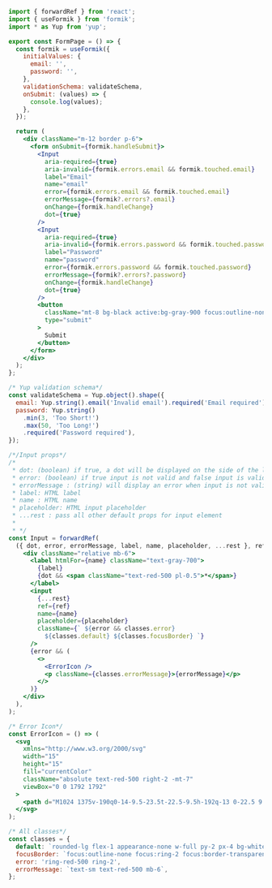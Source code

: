 ```jsx
import { forwardRef } from 'react';
import { useFormik } from 'formik';
import * as Yup from 'yup';

export const FormPage = () => {
  const formik = useFormik({
    initialValues: {
      email: '',
      password: '',
    },
    validationSchema: validateSchema,
    onSubmit: (values) => {
      console.log(values);
    },
  });

  return (
    <div className="m-12 border p-6">
      <form onSubmit={formik.handleSubmit}>
        <Input
          aria-required={true}
          aria-invalid={formik.errors.email && formik.touched.email}
          label="Email"
          name="email"
          error={formik.errors.email && formik.touched.email}
          errorMessage={formik?.errors?.email}
          onChange={formik.handleChange}
          dot={true}
        />
        <Input
          aria-required={true}
          aria-invalid={formik.errors.password && formik.touched.password}
          label="Password"
          name="password"
          error={formik.errors.password && formik.touched.password}
          errorMessage={formik?.errors?.password}
          onChange={formik.handleChange}
          dot={true}
        />
        <button
          className="mt-8 bg-black active:bg-gray-900 focus:outline-none text-white shadow rounded px-4 py-1"
          type="submit"
        >
          Submit
        </button>
      </form>
    </div>
  );
};

/* Yup validation schema*/
const validateSchema = Yup.object().shape({
  email: Yup.string().email('Invalid email').required('Email required'),
  password: Yup.string()
    .min(3, 'Too Short!')
    .max(50, 'Too Long!')
    .required('Password required'),
});

/*/Input props*/
/*
 * dot: (boolean) if true, a dot will be displayed on the side of the label to indicate a required field
 * error: (boolean) if true input is not valid and false input is valid
 * errorMessage : (string) will display an error when input is not valid
 * label: HTML label
 * name : HTML name
 * placeholder: HTML input placeholder
 * ...rest : pass all other default props for input element
 *
 * */
const Input = forwardRef(
  ({ dot, error, errorMessage, label, name, placeholder, ...rest }, ref) => (
    <div className="relative mb-6">
      <label htmlFor={name} className="text-gray-700">
        {label}
        {dot && <span className="text-red-500 pl-0.5">*</span>}
      </label>
      <input
        {...rest}
        ref={ref}
        name={name}
        placeholder={placeholder}
        className={` ${error && classes.error} 
          ${classes.default} ${classes.focusBorder} `}
      />
      {error && (
        <>
          <ErrorIcon />
          <p className={classes.errorMessage}>{errorMessage}</p>
        </>
      )}
    </div>
  ),
);

/* Error Icon*/
const ErrorIcon = () => (
  <svg
    xmlns="http://www.w3.org/2000/svg"
    width="15"
    height="15"
    fill="currentColor"
    className="absolute text-red-500 right-2 -mt-7"
    viewBox="0 0 1792 1792"
  >
    <path d="M1024 1375v-190q0-14-9.5-23.5t-22.5-9.5h-192q-13 0-22.5 9.5t-9.5 23.5v190q0 14 9.5 23.5t22.5 9.5h192q13 0 22.5-9.5t9.5-23.5zm-2-374l18-459q0-12-10-19-13-11-24-11h-220q-11 0-24 11-10 7-10 21l17 457q0 10 10 16.5t24 6.5h185q14 0 23.5-6.5t10.5-16.5zm-14-934l768 1408q35 63-2 126-17 29-46.5 46t-63.5 17h-1536q-34 0-63.5-17t-46.5-46q-37-63-2-126l768-1408q17-31 47-49t65-18 65 18 47 49z" />
  </svg>
);

/* All classes*/
const classes = {
  default: `rounded-lg flex-1 appearance-none w-full py-2 px-4 bg-white text-gray-700 placeholder-gray-400 shadow-sm text-base `,
  focusBorder: `focus:outline-none focus:ring-2 focus:border-transparent border border-gray-300 border-transparent`,
  error: 'ring-red-500 ring-2',
  errorMessage: `text-sm text-red-500 mb-6`,
};
```
